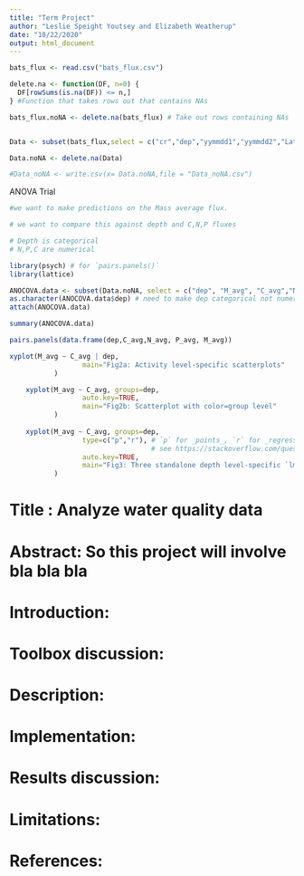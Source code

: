 ```yaml
---
title: "Term Project"
author: "Leslie Speight Youtsey and Elizabeth Weatherup"
date: "10/22/2020"
output: html_document
---
```


```r
bats_flux <- read.csv("bats_flux.csv")

delete.na <- function(DF, n=0) {
  DF[rowSums(is.na(DF)) <= n,]
} #Function that takes rows out that contains NAs 

bats_flux.noNA <- delete.na(bats_flux) # Take out rows containing NAs 


Data <- subset(bats_flux,select = c("cr","dep","yymmdd1","yymmdd2","Lat2","Lat2.1","Long1","Long2","M_avg","C_avg","N_avg","P_avg"))

Data.noNA <- delete.na(Data)

#Data_noNA <- write.csv(x= Data.noNA,file = "Data_noNA.csv")
```


ANOVA Trial 
```r
#we want to make predictions on the Mass average flux. 

# we want to compare this against depth and C,N,P fluxes 

# Depth is categorical 
# N,P,C are numerical 

library(psych) # for `pairs.panels()`
library(lattice)

ANOCOVA.data <- subset(Data.noNA, select = c("dep", "M_avg", "C_avg","N_avg","P_avg"))
as.character(ANOCOVA.data$dep) # need to make dep categorical not numerical 
attach(ANOCOVA.data)

summary(ANOCOVA.data)

pairs.panels(data.frame(dep,C_avg,N_avg, P_avg, M_avg))

xyplot(M_avg ~ C_avg | dep, 
                  main="Fig2a: Activity level-specific scatterplots"
           )

    xyplot(M_avg ~ C_avg, groups=dep, 
                  auto.key=TRUE,
                  main="Fig2b: Scatterplot with color=group level"
           )
    
    xyplot(M_avg ~ C_avg, groups=dep, 
                  type=c("p","r"), # `p` for _points_, `r` for _regression line_
                                   # see https://stackoverflow.com/questions/12972039/plotting-xyplot-with-regression-line-on-lattice-graphics for more
                  auto.key=TRUE,
                  main="Fig3: Three standalone depth level-specific `lm()` fits"
           )
```

# Title : Analyze water quality data 

# Abstract: So this project will involve bla bla bla 

# Introduction: 

# Toolbox discussion:

# Description:

# Implementation:

# Results discussion:

# Limitations:

# References:

